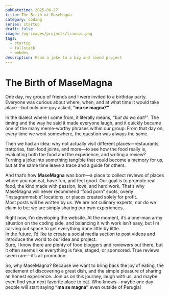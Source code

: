 ```yaml
---
pubDatetime: 2025-08-27
title: The Birth of MaseMagna
category: coding
series: startup
draft: false
image: /og-images/projects/trannoi.png
tags:
  - startup
  - fullstack
  - webdev
description: From a joke to a big and loved project
---
```


# The Birth of MaseMagna

One day, my group of friends and I were invited to a birthday party. Everyone was curious about where, when, and at what time it would take place—but only one guy asked, **“ma se magna?”**

In the dialect where I come from, it literally means, _“but do we eat?”_. The timing and the way he said it made everyone laugh, and it quickly became one of the many meme-worthy phrases within our group. From that day on, every time we went somewhere, the question was always the same.

Then we had an idea: why not actually visit different places—restaurants, trattorias, fast-food joints, and more—to see how the food really is, evaluating both the food and the experience, and writing a review?  
Turning a joke into something tangible that could become a memory for us, but at the same time leave a trace and a guide for others.

And that’s how **MaseMagna** was born—a place to collect reviews of places where you can eat, have fun, and feel good. Our goal is to promote real food, the kind made with passion, love, and hard work. That’s why MaseMagna will never recommend “food porn” spots, overly “Instagrammable” locations, or places created solely for profit.  
Most posts will be written by us. We are not culinary experts, nor do we claim to be; we are simply sharing our own experiences.

Right now, I’m developing the website. At the moment, it’s a one-man army situation on the coding side, and balancing it with work isn’t easy, but I’m carving out space to get everything done little by little.  
In the future, I’d like to create a social media section to post videos and introduce the world to our idea and project.  
Sure, I know there are plenty of food bloggers and reviewers out there, but it often seems like everything is fake, staged, or sponsored. True reviews seem rare—it’s all promotion.

So, why MaseMagna? Because we want to bring back the joy of eating, the excitement of discovering a great dish, and the simple pleasure of sharing an honest experience. Join us on this journey, laugh with us, and maybe even find your next favorite place to eat.
Who knows—maybe one day people will start saying **“ma se magna”** even outside of Perugia!
